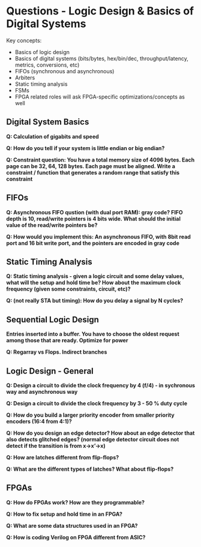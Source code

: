 # Questions - Logic Design & Basics of Digital Systems

Key concepts:

- Basics of logic design
- Basics of digital systems (bits/bytes, hex/bin/dec, throughput/latency, metrics, conversions, etc)
- FIFOs (synchronous and asynchronous)
- Arbiters
- Static timing analysis
- FSMs
- FPGA related roles will ask FPGA-specific optimizations/concepts as well

## Digital System Basics

**Q: Calculation of gigabits and speed**

**Q: How do you tell if your system is little endian or big endian?**

**Q: Constraint question: You have a total memory size of 4096 bytes. Each page can be 32, 64, 128 bytes. Each page must be aligned. Write a constraint / function that generates a random range that satisfy this constraint**

## FIFOs

**Q: Asynchronous FIFO qustion (with dual port RAM): gray code? FIFO depth is 10, read/write pointers is 4 bits wide. What should the initial value of the read/write pointers be?**

**Q: How would you implement this: An asynchronous FIFO, with 8bit read port and 16 bit write port, and the pointers are encoded in gray code**



## Static Timing Analysis

**Q: Static timing analysis - given a logic circuit and some delay values, what will the setup and hold time be? How about the maximum clock frequency (given some constraints, circuit, etc)?**

**Q: (not really STA but timing): How do you delay a signal by N cycles?**

## Sequential Logic Design

**Entries inserted into a buffer. You have to choose the oldest request among those that are ready. Optimize for power**

**Q: Regarray vs Flops. Indirect branches**

## Logic Design - General

**Q: Design a circuit to divide the clock frequency by 4 (f/4) - in sychronous way and asynchronous way**

**Q: Design a circuit to divide the clock frequency by 3 - 50 % duty cycle**

**Q: How do you build a larger priority encoder from smaller priority encoders (16:4 from 4:1)?**

**Q: How do you design an edge detector? How about an edge detector that also detects glitched edges? (normal edge detector circuit does not detect if the transition is from x->x'->x)**

**Q: How are latches different from flip-flops?**

**Q: What are the different types of latches? What about flip-flops?**

## FPGAs 

**Q: How do FPGAs work? How are they programmable?**

**Q: How to fix setup and hold time in an FPGA?**

**Q: What are some data structures used in an FPGA?**

**Q: How is coding Verilog on FPGA different from ASIC?**
